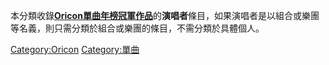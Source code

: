 本分類收錄'''[[Oricon單曲年榜冠軍作品列表|Oricon單曲年榜冠軍作品]]'''的'''演唱者'''條目，如果演唱者是以組合或樂團等名義，則只需分類於組合或樂團的條目，不需分類於具體個人。

[[Category:Oricon|Category:Oricon]]
[[Category:單曲|Category:單曲]]